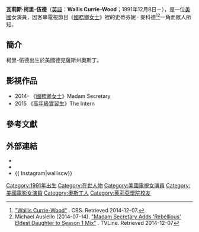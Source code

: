 {{Infobox person
| name             = 瓦莉斯·柯里-伍德
| 民族             =
|英文名=Wallis Currie-Wood
| image            = 
| caption          = 
| birth_name       =  
| birth_date       = {{Birth_date_and_age|1991|12|8}}
| birth_place      = [[美國|美國]][[德克薩斯州|德克薩斯州]][[奧斯丁|奧斯丁]]
| death_date       = 
| death_place      = 
| death_cause      = 
| body_discovered  = 
| resting_place    = 
| education        = 
| alma_mater       = 
| religion         = 
| hometown         = 
| residence        = 
| nationality      = {{US}}
| other_names      = 
| occupation       = 演員
| years_active     = 2014年至今
| spouse           =
| domestic_partner = 
| children         = 
| parents          = 
| known_for        = 《[[國務卿女士|國務卿女士]]》
| awards           = 
| 語言 = [[英語|英語]]
| signature        = 
| website          = 
| IMDb = nm6640415
}}
'''瓦莉斯·柯里-伍德'''（[[英語|英語]]：'''Wallis Currie-Wood'''；1991年12月8日－），是一位[[美國|美國]]女演員，因客串電視節目《[[國務卿女士|國務卿女士]]》裡的史蒂芬妮 · 麥科德<ref>[http://www.cbs.com/shows/madam-secretary/cast/214961/ "Wallis Currie-Wood"] {{Wayback|url=http://www.cbs.com/shows/madam-secretary/cast/214961/ |date=20210125092218 }}. CBS. Retrieved 2014-12-07.</ref><ref>Michael Ausiello (2014-07-14). [http://tvline.com/2014/07/14/madam-secretary-season-1-cast-wallis-currie-wood-daughter-stevie/ "Madam Secretary Adds 'Rebellious' Eldest Daughter to Season 1 Mix"] {{Wayback|url=http://tvline.com/2014/07/14/madam-secretary-season-1-cast-wallis-currie-wood-daughter-stevie/ |date=20210226041929 }}. TVLine. Retrieved 2014-12-07</ref>一角而眾人所知。

==簡介==
柯里-伍德出生於美國德克薩斯州奧斯丁。
==影視作品==
*2014- 《[[國務卿女士|國務卿女士]]》Madam Secretary
*2015 《[[实习生_(电影)|高年級實習生]]》The Intern
== 參考文獻 ==
{{Reflist}}
== 外部連結 ==
* {{IMDb name|6640415}}
* {{Twitter|walliscw}}
* {{ Instagram|walliscw}}

{{DEFAULTSORT: Currie-Wood, Wallis}}
[[Category:1991年出生|Category:1991年出生]]
[[Category:在世人物|Category:在世人物]]
[[Category:美國電視女演員|Category:美國電視女演員]]
[[Category:美國電影女演員|Category:美國電影女演員]]
[[Category:奧斯丁人|Category:奧斯丁人]]
[[Category:茱莉亞學院校友|Category:茱莉亞學院校友]]
{{US-bio-stub}}